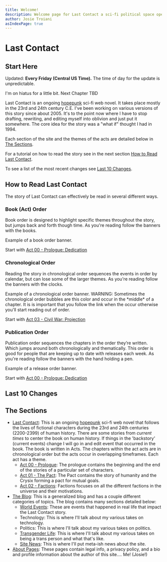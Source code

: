 ```yaml
---
title: Welcome!
description: Welcome page for Last Contact a sci-fi political space opera. This page includes a list of all the most recent updates and has a description of everything.
author: Josie Troiani
asIndexPage: true
---
```


# Last Contact

## Start Here

Updated: **Every Friday (Central US Time).** The time of day for the update is unpredictable.

<Callout type="warning">
  I'm on hiatus for a little bit.  
  Next Chapter TBD
</Callout>

Last Contact is an ongoing [hopepunk](https://en.wikipedia.org/wiki/Hopepunk) sci-fi web novel. It takes place mostly in the 23rd and 24th century C.E. I've been working on various versions of this story since about 2005. It's to the point now where I have to stop drafting, rewriting, and editing myself into oblivion and just put it somewhere. The core idea for the story was a "what if" thought I had in 1994.

Each section of the site and the themes of the acts are detailed below in [The Sections](#the-sections).

For a tutorial on how to read the story see in the next section [How to Read Last Contact](#how-to-read-last-contact).

To see a list of the most recent changes see [Last 10 Changes](#last-10-changes).

## How to Read Last Contact

The story of Last Contact can effectively be read in several different ways.

### Book (Act) Order

Book order is designed to highlight specific themes throughout the story, but jumps back and forth though time. As you're reading follow the banners with the books.

<Callout type="info" emoji="️📖">
  Example of a book order banner.
</Callout>

Start with [Act 00 - Prologue: Dedication](./lastcontact/prologue/dedication.mdx)

### Chronological Order

Reading the story in chronological order sequences the events in order by calendar, but can lose some of the larger themes. As you're reading follow the banners with the clocks.

<Callout type="info" emoji="️🕰️">
    Example of a chronological order banner.
</Callout>

<Callout type="warning" emoji="🕰️⚠️">
    WARNING: Sometimes the chronological order bubbles are this color and occur in the *middle* of a chapter. It is is important that you follow the link when the occur otherwise you'll start reading out of order.
</Callout>

Start with [Act 03 - Civil War: Projection](./lastcontact/civilwar/projection#december-25-1984)

### Publication Order

Publication order sequences the chapters in the order they’re written. Which jumps around both chronologically and thematically. This order is good for people that are keeping up to date with releases each week. As you're reading follow the banners with the hand holding a pen.

<Callout type="info" emoji="️✍️">
    Example of a release order banner.
</Callout>

Start with [Act 00 - Prologue: Dedication](./lastcontact/prologue/dedication.mdx)

## Last 10 Changes

<Cards>
<Cards.Card
title = "Projection | Friday? New Chapter!"
href = "/lastcontact/civilwar/projection"
arrow
/>
<Cards.Card
title = "Keeping Notes | Friday?! New Chapter!"
href = "/lastcontact/thepact/keepingnotes"
arrow
/>
<Cards.Card
title = "The Generals | Start of Act Three! New Chapter!"
href = "/lastcontact/civilwar/thegenerals"
arrow
/>
<Cards.Card
title = "Avalon | Friday? New Chapter!"
href = "/lastcontact/factions/avalon"
arrow
/>
<Cards.Card
title = "Connection | Friday? New Chapter!"
href = "/lastcontact/factions/connection"
arrow
/>
<Cards.Card
title = "Crysix Social Structure | Compendium"
href = "/lastcontact/compendium/crysixstructure"
arrow
/>
<Cards.Card
title = "Discord Server | Site News!"
href = "/theblog/sitenews/discord"
arrow
/>
<Cards.Card
title = "The Wall | Friday? New Chapter!"
href = "/lastcontact/factions/thewall"
arrow
/>
<Cards.Card
title = "New Navigation | Multiple ways to read!"
href = "/theblog/sitenews/newnavigation"
arrow
/>
<Cards.Card
title = "History Class | Friday? New Chapter!"
href = "/lastcontact/factions/historyclass"
arrow
/>
</Cards>

## The Sections

- [Last Contact](./lastcontact): This is an ongoing [hopepunk](https://en.wikipedia.org/wiki/Hopepunk) sci-fi web novel that follows the lives of fictional characters during the 23rd and 24th centuries (2200-2399) of human history. There are some stories from *current times* to center the book on human history. If things in the 'backstory' (current events) change I will go in and edit event that occurred in the book. The book is written in Acts. The chapters within the act acts are in chronological order but the acts occur in overlapping timeframes. Each act has a theme.
  + [Act 00 - Prologue](./lastcontact/prologue): The prologue contains the beginning and the end of the stories of a particular set of characters.
  + [Act 01 - The Pact](./lastcontact/thepact): The Pact contains the story of humanity and the Crysix forming a pact for mutual goals.
  + [Act 02 - Factions](./lastcontact/factions): Factions focuses on all the different factions in the universe and their motivations.
- [The Blog](./theblog): This is a generalized blog and has a couple different categories of topics. The blog contains many sections detailed below:
  + [World Events](./theblog/worldevents): These are events that happened in real life that impact the Last Contact story.
  + Technology: This is where I'll talk about my various takes on technology.
  + Politics: This is where I'll talk about my various takes on politics.
  + [Transgender Life](./theblog/translife): This is where I'll talk about my various takes on being a trans person and what that's like.
  + [Site News](./theblog/sitenews): This is where I'll put meta-ish news about the site.
- [About Pages](./about): These pages contain legal info, a privacy policy, and a bio and profile information about the author of this site.... Me! (Josie!)
